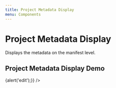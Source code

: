 ```yaml
---
title: Project Metadata Display
menu: Components
---
```




# Project Metadata Display
Displays the metadata on the manifest level.

<PropsTable of={ProjectMetadataDisplay} />

## Project Metadata Display Demo

<Playground>
  <ProjectMetadataDisplay
    manifestLabel="Chopin - Nocturne in C minor, Op. 48, No. 1"
    manifestSummary="The Nocturne in C minor, Op. 48, No. 1 is initially marked lento and is in 4/4 meter. In general, the scheme of the music is ternary form and follows A-B-A'"
    onEditClick={()=>{alert('edit');}}
  />
</Playground>